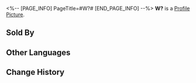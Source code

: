 <%-- [PAGE_INFO]
PageTitle=#W?#
[END_PAGE_INFO] --%>
{{Stub|Location information}}
{{Item Infobox
|id          = 223406
|image       = Dreamscape Pass Sticker W.png
|type        = Dreamscape Pass Sticker
|type2       = Eldritch Dreamfall (I) Stickers
|invCategory = 
|rarity      = 4
|effect      = Digital stickers that can be used to decorate the pages of the Dreamtour Handbook. They come in many different styles.
|description = 
|source1     = [[Find Mullich in the hall outside of the Platinum Guest Rooms and restore his missing emotions]]
}}
{{Description|Extremely harmful.}}
'''W?''' is a [[Profile Picture]].

==Sold By==
{{Shop Availability}}

==Other Languages==
{{Other Languages
|en   = W?
|zhs  = W？
|zht  = W？
|ja   = W？
|ko   = W?
|es   = ¿W?
|fr   = W ?
|ru   = Дабл Ю?
|th   = W?
|vi   = W?
|de   = W?
|id   = W?
|pt   = W?
}}

==Change History==
{{Change History|2.0}}